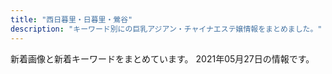 ```yaml
---
title: "西日暮里・日暮里・鶯谷"
description: "キーワード別にの巨乳アジアン・チャイナエステ嬢情報をまとめました。"
---
```


新着画像と新着キーワードをまとめています。
2021年05月27日の情報です。

<DmmAffiliateIns />
<KeywordTable
  shops={
    [
    {
        "station": "JR\u9daf\u8c37\u99c5\u5317\u53e3",
        "img_links": [
            "http://lillian.work/staff/nana-l1.jpg",
            "http://lillian.work/staff/miki-s1.jpg",
            "http://lillian.work/room/tl1.jpg",
            "http://lillian.work/room/esthe1.jpg",
            "http://lillian.work/images/header3.png",
            "http://lillian.work/room/esthe3.jpg",
            "http://lillian.work/room/tl2.jpg",
            "http://lillian.work/staff/miki-l1.jpg",
            "http://lillian.work/room/esthe2.jpg",
            "http://lillian.work/staff/nana-s1.jpg",
            "http://lillian.work/icon/google_plus.png",
            "http://lillian.work/button/staff.png",
            "http://lillian.work/room/room-l3.jpg",
            "http://lillian.work/images/main-sp.jpg",
            "http://lillian.work/icon/twitter.png",
            "http://lillian.work/room/room-l1.jpg",
            "http://lillian.work/icon/facebook.png",
            "http://lillian.work/room/room-l2.jpg",
            "http://lillian.work/images/clear.png",
            "http://lillian.work/images/footer-l.png",
            "http://lillian.work/room/room-l4.jpg",
            "http://lillian.work/images/footer-r.png",
            "http://lillian.work/images/flower.png",
            "http://lillian.work/icon/line.png",
            "http://lillian.work/room/tl3.jpg",
            "http://lillian.work/images/main1.jpg",
            "http://lillian.work/button/home.png"
        ],
        "url": "http://lillian.work/",
        "name": "Oasis\uff5e\u30aa\u30a2\u30b7\u30b9",
        "keywords": {}
    },
    {
        "station": "JR\u9daf\u8c37\u99c5\u5317\u53e3",
        "name": "\u5065\u7f8e\u5802",
        "url": "http://es-rlx.com/",
        "img_links": [
            "http://es-rlx.com/i/files/homeimg.jpg",
            "http://es-rlx.com/pic/top1.jpg",
            "http://es-rlx.com/img/ttl_tnew.png",
            "http://es-rlx.com/img/access/road01.jpg",
            "http://es-rlx.com/staff/sakura/01mb.jpg",
            "http://es-rlx.com/staff/minami/01.jpg",
            "http://es-rlx.com/img/ft_tel.png",
            "http://es-rlx.com/img/ttl_mobile.png",
            "http://es-rlx.com/img/access/road03.jpg",
            "http://es-rlx.com/img/youtube.jpg",
            "http://es-rlx.com/staff/minami/01mb.jpg",
            "http://es-rlx.com/img/access/road02.jpg",
            "http://es-rlx.com/staff/sakura/01.jpg",
            "http://es-rlx.com/img/access/roaddm.png",
            "http://es-rlx.com/img/ttl_rec.png",
            "http://es-rlx.com/img/ttl_staff.png",
            "http://es-rlx.com/staff/yuki/01.jpg",
            "http://es-rlx.com/pic/top2.jpg",
            "http://es-rlx.com/staff/yuki/01mb.jpg",
            "http://es-rlx.com/img/access/kanban.png",
            "http://es-rlx.com/pic/top3.jpg",
            "http://es-rlx.com/img/access/road04.jpg",
            "http://es-rlx.com/pic/head.png"
        ],
        "keywords": {
            "C": 15
        }
    },
    {
        "url": "http://onkyoukou.tyo.cm/",
        "img_links": [
            "http://onkyoukou.tyo.cm/images/top.png",
            "http://onkyoukou.tyo.cm/images/n1.jpg",
            "http://onkyoukou.tyo.cm/images/s_pick.jpg",
            "http://onkyoukou.tyo.cm/images/s_staff1.jpg",
            "http://onkyoukou.tyo.cm/photos/sites/88/2017/03/staff2.jpg",
            "http://onkyoukou.tyo.cm/images/s_staff.jpg",
            "http://onkyoukou.tyo.cm/images/face_bj3.jpg",
            "http://onkyoukou.tyo.cm/photos/sites/88/2020/03/2020030111163079.jpg",
            "http://onkyoukou.tyo.cm/images/acc1.jpg",
            "http://onkyoukou.tyo.cm/images/line.jpg",
            "http://onkyoukou.tyo.cm/photos/sites/88/2017/03/staff4.jpg",
            "http://onkyoukou.tyo.cm/images/mobile.jpg",
            "http://onkyoukou.tyo.cm/images/s_face.jpg",
            "http://onkyoukou.tyo.cm/images/face_bj.jpg",
            "http://onkyoukou.tyo.cm/photos/sites/88/2017/03/staff1.jpg",
            "http://onkyoukou.tyo.cm/images/n3.jpg",
            "http://onkyoukou.tyo.cm/images/nbj1.jpg",
            "http://onkyoukou.tyo.cm/images/s_link.jpg",
            "http://onkyoukou.tyo.cm/images/s_news.jpg",
            "http://onkyoukou.tyo.cm/images/acc2.jpg",
            "http://onkyoukou.tyo.cm/images/acc3.jpg",
            "http://onkyoukou.tyo.cm/images/s_mobile.jpg",
            "http://onkyoukou.tyo.cm/images/nbj3.jpg"
        ],
        "keywords": {
            "87": 3,
            "C": 13,
            "88": 6,
            "86": 3
        },
        "station": "JR\u897f\u65e5\u66ae\u91cc\u99c5",
        "name": "\u6e29\u99a8\u6e2f-\u304a\u3093\u304d\u3087\u3046\u3053\u3046-"
    },
    {
        "station": "\u65e5\u66ae\u91cc\u99c5\u6771\u53e3",
        "keywords": {},
        "name": "\u672a\u6765",
        "url": "http://www.relax-mirai.info/",
        "img_links": [
            "http://www.relax-mirai.info/images/m04.jpg",
            "http://www.relax-mirai.info/images/m03.jpg",
            "http://www.relax-mirai.info/images/info01.jpg",
            "http://www.relax-mirai.info/gals/aki1.jpg",
            "http://www.relax-mirai.info/gals/risa1.jpg",
            "http://www.relax-mirai.info/images/info02.jpg",
            "http://www.relax-mirai.info/images/momo1.jpg",
            "http://www.relax-mirai.info/i/images/sayuri1.jpg",
            "http://www.relax-mirai.info/gals/emi1.jpg",
            "http://www.relax-mirai.info/i/images/momo1.jpg",
            "http://www.relax-mirai.info/i/120/sayuri1.jpg",
            "http://www.relax-mirai.info/images/qr.jpg",
            "http://www.relax-mirai.info/gals/kaka1.jpg",
            "http://www.relax-mirai.info/images/risa1.jpg",
            "http://www.relax-mirai.info/images/sayuri1.jpg",
            "http://www.relax-mirai.info/images/m02.jpg"
        ]
    },
    {
        "img_links": [
            "http://www.hohoemi.es-relax.info/i/room/r02.jpg",
            "http://www.hohoemi.es-relax.info/i/room/r01.jpg",
            "http://www.hohoemi.es-relax.info/images/img03.jpg",
            "http://www.hohoemi.es-relax.info/images/r01.jpg",
            "http://www.hohoemi.es-relax.info/i/room/r03.jpg",
            "http://www.hohoemi.es-relax.info/images/162-1.jpg",
            "http://www.hohoemi.es-relax.info/images/img02.jpg",
            "http://www.hohoemi.es-relax.info/gals/yuri1.jpg",
            "http://www.hohoemi.es-relax.info/gals/monika1.jpg",
            "http://www.hohoemi.es-relax.info/images/r02.jpg",
            "http://www.hohoemi.es-relax.info/gals/nanami1.jpg",
            "http://www.hohoemi.es-relax.info/images/newsbar.jpg",
            "http://www.hohoemi.es-relax.info/images/r05.jpg",
            "http://www.hohoemi.es-relax.info/gals/mirai1.jpg",
            "http://www.hohoemi.es-relax.info/i/room/r04.jpg",
            "http://www.hohoemi.es-relax.info/gals/yuyu1.jpg",
            "http://www.hohoemi.es-relax.info/images/img04.jpg",
            "http://www.hohoemi.es-relax.info/gals/nana1.jpg",
            "http://www.hohoemi.es-relax.info/images/r03.jpg",
            "http://www.hohoemi.es-relax.info/images/r04.jpg",
            "http://www.hohoemi.es-relax.info/gals/karin1.jpg"
        ],
        "keywords": {},
        "station": "JR\u897f\u65e5\u66ae\u91cc\u99c5",
        "name": "\u307b\u307b\u3048\u307f",
        "url": "http://www.hohoemi.es-relax.info/"
    },
    {
        "img_links": [
            "https://www.sofia-est.com/img/material/page5_subt2.png",
            "https://www.sofia-est.com/img/material/movie_left_yaji.png",
            "https://www.sofia-est.com/img/material/page4_subt1.png",
            "https://www.sofia-est.com/img/material/photo5.jpg",
            "https://www.sofia-est.com/img/girl/thumb/s92_1.jpg",
            "https://www.sofia-est.com/img/material/mob_t2.jpg",
            "https://www.sofia-est.com/img/material/top_pickup.png",
            "https://www.sofia-est.com/img/material/top_camp.png",
            "https://www.sofia-est.com/img/material/mob_m1_rev1.jpg",
            "https://www.sofia-est.com/img/material/top_infomation.png",
            "https://www.sofia-est.com/img/material/gm6_rollout.png",
            "https://www.sofia-est.com/img/girl/thumb/s105_1.jpg",
            "https://www.sofia-est.com/img/girl/thumb/s56_2.jpg",
            "https://www.sofia-est.com/img/girl/main/s99_1.jpg",
            "https://www.sofia-est.com/img/material/mob_m4.jpg",
            "https://www.sofia-est.com/img/material/photo7.jpg",
            "https://www.sofia-est.com/img/girl/thumb/s100_2.jpg",
            "https://www.sofia-est.com/img/girl/thumb/s81_1.jpg",
            "https://www.sofia-est.com/img/girl/thumb/s55_1.jpg",
            "https://www.sofia-est.com/img/girl/thumb/s81_3.jpg",
            "https://www.sofia-est.com/img/girl/pickup/pickup20191220093702.jpg",
            "https://www.sofia-est.com/img/banner/koko_120x60.png",
            "https://www.sofia-est.com/img/material/page6_subt2.png",
            "https://www.sofia-est.com/img/material/coursepoint_rev2.png",
            "https://www.sofia-est.com/img/material/noimg_thumb.jpg",
            "https://www.sofia-est.com/img/material/top_movie.png",
            "https://www.sofia-est.com/img/material/photo3.jpg",
            "https://www.sofia-est.com/img/material/movie_right_yaji.png",
            "https://www.sofia-est.com/img/girl/thumb/s56_1.jpg",
            "https://www.sofia-est.com/img/girl/list/s106_list.jpg",
            "https://www.sofia-est.com/img/girl/list/s81_list.jpg",
            "https://www.sofia-est.com/img/material/noimg_m.jpg",
            "https://www.sofia-est.com/img/material/gm2_rollout.png",
            "https://www.sofia-est.com/img/material/course_tanta2.png",
            "https://www.sofia-est.com/img/material/mob_m2_rev1.jpg",
            "https://www.sofia-est.com/img/girl/thumb/s100_1.jpg",
            "https://www.sofia-est.com/img/girl/thumb/s92_2.jpg",
            "https://www.sofia-est.com/img/material/page8_subt2.png",
            "https://www.sofia-est.com/img/material/mob_t5.jpg",
            "https://www.sofia-est.com/img/girl/main/s108_1.jpg",
            "https://www.sofia-est.com/img/girl/thumb/s97_2.jpg",
            "https://www.sofia-est.com/img/girl/list/s108_list.jpg",
            "https://www.sofia-est.com/img/material/photo1.jpg",
            "https://www.sofia-est.com/img/material/top_news.png",
            "https://www.sofia-est.com/img/girl/thumb/s113_2.jpg",
            "https://www.sofia-est.com/img/top/topslide20150918.jpg",
            "https://www.sofia-est.com/img/girl/thumb/s89_2.jpg",
            "https://www.sofia-est.com/img/girl/thumb/s99_2.jpg",
            "https://www.sofia-est.com/img/material/top_kodawari.png",
            "https://www.sofia-est.com/img/what/coupon202009.png",
            "https://www.sofia-est.com/img/girl/thumb/s94_1.jpg",
            "https://www.sofia-est.com/img/girl/thumb/s108_2.jpg",
            "https://www.sofia-est.com/img/material/page3_1_subt1.png",
            "https://www.sofia-est.com/img/material/mobileqr.png",
            "https://www.sofia-est.com/img/girl/list/s84_list.jpg",
            "https://www.sofia-est.com/img/material/mob_m3_rev1.jpg",
            "https://www.sofia-est.com/img/girl/main/s81_1.jpg",
            "https://www.sofia-est.com/img/material/page3_subt1.png",
            "https://www.sofia-est.com/img/material/doublecourse_rev1.png",
            "https://www.sofia-est.com/img/girl/thumb/s108_3.jpg",
            "https://www.sofia-est.com/img/material/page6_subt1.png",
            "https://www.sofia-est.com/img/girl/pickup/pickup20200111122329.jpg",
            "https://www.sofia-est.com/img/material/photo6.jpg",
            "https://www.sofia-est.com/img/material/mob_youtube.png",
            "https://www.sofia-est.com/img/material/iph.png",
            "https://www.sofia-est.com/img/girl/list/s92_list.jpg",
            "https://www.sofia-est.com/img/top/topslide20141210.jpg",
            "https://www.sofia-est.com/img/material/gm5_rollout.png",
            "https://www.sofia-est.com/img/girl/main/s89_1.jpg",
            "https://www.sofia-est.com/img/material/gm3_rollout.png",
            "https://www.sofia-est.com/img/girl/pickup/pickup20191220093623.jpg",
            "https://www.sofia-est.com/img/girl/thumb/s99_1.jpg",
            "https://www.sofia-est.com/img/material/photo4.jpg",
            "https://www.sofia-est.com/img/material/mob_m5.jpg",
            "https://www.sofia-est.com/img/girl/mobilepickup/mobilepickup20200302124127.jpg",
            "https://www.sofia-est.com/img/girl/list/s89_list.jpg",
            "https://www.sofia-est.com/img/material/gm1_rollout.png",
            "https://www.sofia-est.com/img/material/movie20141210.jpg",
            "https://www.sofia-est.com/img/material/noimg_b.jpg",
            "https://www.sofia-est.com/img/girl/thumb/s108_1.jpg",
            "https://www.sofia-est.com/img/girl/thumb/s84_1.jpg",
            "https://www.sofia-est.com/img/girl/list/s105_list.jpg",
            "https://www.sofia-est.com/img/material/hosi5.png",
            "https://www.sofia-est.com/img/girl/list/s113_list.jpg",
            "https://www.sofia-est.com/img/material/courseoption_rev1.png",
            "https://www.sofia-est.com/img/material/top_newface.png",
            "https://www.sofia-est.com/img/material/gm4_rollout.png",
            "https://www.sofia-est.com/img/material/yakusoku.png",
            "https://www.sofia-est.com/img/material/top_twitter.png",
            "https://www.sofia-est.com/img/girl/thumb/s106_1.jpg",
            "https://www.sofia-est.com/img/girl/list/s97_list.jpg",
            "https://www.sofia-est.com/img/girl/main/s100_1.jpg",
            "https://www.sofia-est.com/img/girl/thumb/s81_5.jpg",
            "https://www.sofia-est.com/img/girl/list/s111_list.jpg",
            "https://www.sofia-est.com/img/material/mob_t1.jpg",
            "https://www.sofia-est.com/img/girl/main/s56_1.jpg",
            "https://www.sofia-est.com/img/material/top_kodawariimg1.jpg",
            "https://www.sofia-est.com/img/material/page5_subt1.png",
            "https://www.sofia-est.com/img/girl/list/s56_list.jpg",
            "https://www.sofia-est.com/img/girl/list/s100_list.jpg",
            "https://www.sofia-est.com/img/girl/thumb/s81_4.jpg",
            "https://www.sofia-est.com/img/girl/main/s94_1.jpg",
            "https://www.sofia-est.com/img/material/mob_t4.jpg",
            "https://www.sofia-est.com/img/material/course_tanta1.png",
            "https://www.sofia-est.com/img/girl/pickup/pickup20190509222453.jpg",
            "https://www.sofia-est.com/img/material/page8_subt1.png",
            "https://www.sofia-est.com/img/material/pagetop_rollout.png",
            "https://www.sofia-est.com/img/girl/list/s57_list.jpg",
            "https://www.sofia-est.com/img/material/page2_subt1.png",
            "https://www.sofia-est.com/img/girl/thumb/s113_1.jpg",
            "https://www.sofia-est.com/img/material/movieicon.png",
            "https://www.sofia-est.com/img/girl/list/s99_list.jpg",
            "https://www.sofia-est.com/img/top/topslide20141211.jpg",
            "https://www.sofia-est.com/img/material/photo8.jpg",
            "https://www.sofia-est.com/img/material/page7_subt1.png",
            "https://www.sofia-est.com/img/girl/list/s94_list.jpg",
            "https://www.sofia-est.com/img/girl/main/s113_1.jpg",
            "https://www.sofia-est.com/img/material/page4_subt2.png",
            "https://www.sofia-est.com/img/girl/thumb/s89_1.jpg",
            "https://www.sofia-est.com/img/girl/thumb/s81_2.jpg",
            "https://www.sofia-est.com/img/material/page3_1_subt2.png",
            "https://www.sofia-est.com/img/material/mob_t3.jpg",
            "https://www.sofia-est.com/img/girl/thumb/s94_2.jpg",
            "https://www.sofia-est.com/img/material/page6_subt3.png",
            "https://www.sofia-est.com/img/material/top_about.png",
            "https://www.sofia-est.com/img/girl/list/s55_list.jpg",
            "https://www.sofia-est.com/img/girl/main/s92_1.jpg",
            "https://www.sofia-est.com/img/girl/thumb/s57_1.jpg",
            "https://www.sofia-est.com/img/material/phototxt.jpg",
            "https://www.sofia-est.com/img/girl/main/s97_1.jpg",
            "https://www.sofia-est.com/img/girl/thumb/s97_1.jpg",
            "https://www.sofia-est.com/img/material/photo2.jpg",
            "https://www.sofia-est.com/img/material/sd_rt_btn.png",
            "https://www.sofia-est.com/img/material/photobig.jpg"
        ],
        "station": "JR\u65e5\u66ae\u91cc\u99c5\u5357\u53e3",
        "keywords": {
            "\u30c0\u30a4\u30ca\u30de\u30a4\u30c8": 1,
            "\u30bb\u30af\u30b7\u30fc": 34,
            "G": 2
        },
        "url": "https://www.sofia-est.com/",
        "name": "\u30bd\u30d5\u30a3\u30a2"
    },
    {
        "url": "http://flowerscent.este.work/",
        "img_links": [
            "http://flowerscent.este.work/2/uploadimg/1621772192.jpeg",
            "http://flowerscent.este.work/head_2_4691_1553674270815382.png",
            "http://flowerscent.este.work/head_3_4691_1556258938113847.png",
            "http://flowerscent.este.work/head_1_4691_1553674270167089.png",
            "http://flowerscent.este.work/2/uploadimg/1621772225.jpg",
            "http://flowerscent.este.work/2/uploadimg/1599833697.jpg",
            "http://flowerscent.este.work/2/uploadimg/1600260826.jpg"
        ],
        "name": "\u3075\u308f\u3075\u308f",
        "station": "JR\u897f\u65e5\u66ae\u91cc\u99c5",
        "keywords": {
            "84": 12,
            "83": 36,
            "87": 24,
            "E": 24,
            "C": 48,
            "D": 12,
            "86": 12
        }
    },
    {
        "img_links": [
            "http://www.night.ne.jp/_format/P/img/index_enter_1.jpg",
            "http://www.night.ne.jp/tokyo/hayasi/img/index_view.jpg",
            "http://www.night.ne.jp/nightnet/img/12a.jpg",
            "http://www.night.ne.jp/nightnet/img/2.jpg",
            "http://www.night.ne.jp/nightnet/img/3.jpg",
            "http://www.night.ne.jp/nightnet/img/8.jpg",
            "http://www.night.ne.jp/tokyo/hayasi/img/qr_code.jpg",
            "http://www.night.ne.jp/nightnet/img/5.jpg",
            "http://www.night.ne.jp/tokyo/hayasi/img/view_4.jpg",
            "http://www.night.ne.jp/_format/W/img/whats_view.jpg",
            "http://www.night.ne.jp/nightnet/img/17.jpg",
            "http://www.night.ne.jp/tokyo/hayasi/img_staff/g_7377.jpg",
            "http://www.night.ne.jp/_format/P/img/over_msg_01.jpg",
            "http://www.night.ne.jp/tokyo/hayasi/img/index_top.jpg",
            "http://www.night.ne.jp/tokyo/hayasi/img/index.jpg",
            "http://www.night.ne.jp/tokyo/hayasi/img/view_6.jpg",
            "http://www.night.ne.jp/tokyo/hayasi/img/view_5.jpg",
            "http://www.night.ne.jp/_format/P/img/whats_news.jpg",
            "http://www.night.ne.jp/tokyo/hayasi/img_staff/g_7376.jpg",
            "http://www.night.ne.jp/_format/P/img/over_msg_02.jpg",
            "http://www.night.ne.jp/nightnet/img/10.jpg",
            "http://www.night.ne.jp/nightnet/img/13.jpg",
            "http://www.night.ne.jp/nightnet/img/16.jpg",
            "http://www.night.ne.jp/nightnet/img/15.jpg",
            "http://www.night.ne.jp/tokyo/hayasi/img/view_1.jpg",
            "http://www.night.ne.jp/tokyo/hayasi/img/view_2.jpg",
            "http://www.night.ne.jp/nightnet/img/1.jpg",
            "http://www.night.ne.jp/nightnet/img/11.jpg",
            "http://www.night.ne.jp/tokyo/hayasi/img/view_3.jpg",
            "http://www.night.ne.jp/nightnet/img/9.jpg",
            "http://www.night.ne.jp/nightnet/img/4.jpg",
            "http://www.night.ne.jp/nightnet/img/6.jpg",
            "http://www.night.ne.jp/nightnet/img/7.jpg",
            "http://www.night.ne.jp/nightnet/img/14.jpg"
        ],
        "name": "\u6797\u30de\u30c3\u30b5\u30fc\u30b8",
        "station": "JR\u65e5\u66ae\u91cc\u99c5",
        "url": "http://www.night.ne.jp/tokyo/hayasi/",
        "keywords": {}
    },
    {
        "keywords": {
            "86": 8,
            "D": 7,
            "E": 1
        },
        "img_links": [
            "http://esthe-aroma.red/images/precau.png",
            "http://esthe-aroma.red/images/rec.png",
            "http://esthe-aroma.red/images/cg01.jpg",
            "http://esthe-aroma.red/images/top.png",
            "http://esthe-aroma.red/images/evetop.png",
            "http://esthe-aroma.red/link/menlog.jpg",
            "http://esthe-aroma.red/images/r3.jpg",
            "http://esthe-aroma.red/images/cg03.jpg",
            "http://esthe-aroma.red/images/cg02.jpg",
            "http://esthe-aroma.red/images/cg10.jpg",
            "http://esthe-aroma.red/images/r4.jpg",
            "http://esthe-aroma.red/images/news.png",
            "http://esthe-aroma.red/images/cg08.jpg",
            "http://esthe-aroma.red/images/cg07.jpg",
            "http://esthe-aroma.red/images/imm.jpg",
            "http://esthe-aroma.red/images/r2.jpg",
            "http://esthe-aroma.red/images/staff_s.png",
            "http://esthe-aroma.red/images/cg04.jpg",
            "http://esthe-aroma.red/images/cg06.jpg",
            "http://esthe-aroma.red/images/r1.jpg",
            "http://esthe-aroma.red/images/kan.jpg",
            "http://esthe-aroma.red/images/sruru.jpg"
        ],
        "url": "http://esthe-aroma.red/",
        "name": "\u548c\u5408 \u308f\u3054\u3046",
        "station": "JR\u65e5\u66ae\u91cc\u99c5\u6771\u53e3"
    },
    {
        "keywords": {
            "87": 2,
            "85": 1,
            "E": 1,
            "84": 2,
            "D": 11,
            "86": 8,
            "C": 1
        },
        "name": "\u706f\u308a\u5c4b",
        "url": "http://chou.ies.bz/",
        "station": "JR\u897f\u65e5\u66ae\u91cc\u99c5",
        "img_links": [
            "http://chou.ies.bz/photos/sites/85/2021/05/2021051201142065.jpg",
            "http://chou.ies.bz/photos/sites/85/2019/07/2019070106320474.jpg",
            "http://chou.ies.bz/photos/sites/85/2020/10/2020100610383828.jpg",
            "http://chou.ies.bz/images/s_news.png",
            "http://chou.ies.bz/photos/sites/85/2020/10/2020100610370157.jpg",
            "http://chou.ies.bz/images/n3.png",
            "http://chou.ies.bz/photos/sites/85/2020/12/2020120204150858.jpg",
            "http://chou.ies.bz/images/top.png",
            "http://chou.ies.bz/images/s3.png",
            "http://chou.ies.bz/images/n1.jpg",
            "http://chou.ies.bz/photos/sites/85/2019/07/2019070106333414.jpg",
            "http://chou.ies.bz/photos/sites/85/2021/04/2021042710033582.jpg",
            "http://chou.ies.bz/images/s_link.png",
            "http://chou.ies.bz/images/s_staff.jpg",
            "http://chou.ies.bz/images/s1.png",
            "http://chou.ies.bz/images/mobile.png",
            "http://chou.ies.bz/images/s_pick.png",
            "http://chou.ies.bz/photos/sites/85/2019/12/2019120602315853.jpg",
            "http://chou.ies.bz/photos/sites/85/2019/07/2019070106340260.jpg",
            "http://chou.ies.bz/photos/sites/85/2019/06/2019062803491517.jpg",
            "http://chou.ies.bz/photos/sites/85/2020/12/2020120204265615.jpg",
            "http://chou.ies.bz/photos/sites/85/2019/07/2019070106330942.jpg",
            "http://chou.ies.bz/photos/sites/85/2020/12/2020121802483415.jpg",
            "http://chou.ies.bz/photos/sites/85/2019/07/2019070509385227.jpg"
        ]
    },
    {
        "keywords": {
            "C": 15,
            "87": 8,
            "86": 4,
            "85": 12,
            "E": 4,
            "D": 24,
            "83": 4
        },
        "station": "\u753a\u5c4b\u99c51\u756a\u51fa\u53e3",
        "url": "https://mominoki.tyo.ac/",
        "name": "\u3082\u307f\u306e\u6728",
        "img_links": [
            "https://mominoki.tyo.ac/images/room2.jpg",
            "https://mominoki.tyo.ac/images/themes/pink/s_ranking.png",
            "https://mominoki.tyo.ac/photos/sites/41/2020/09/2020092804344859.jpg",
            "https://mominoki.tyo.ac/photos/sites/41/2021/03/202103150746598.jpg",
            "https://mominoki.tyo.ac/images/themes/pink/s_link.png",
            "https://mominoki.tyo.ac/images/themes/pink/r3.jpg",
            "https://mominoki.tyo.ac/images/room4.jpg",
            "https://mominoki.tyo.ac/images/themes/pink/s_pickup.png",
            "https://mominoki.tyo.ac/images/room3.jpg",
            "https://mominoki.tyo.ac/photos/sites/41/2020/09/2020092801595154.jpg",
            "https://mominoki.tyo.ac/photos/sites/41/2021/03/202103150747058.jpg",
            "https://mominoki.tyo.ac/images/themes/pink/mobile.jpg",
            "https://mominoki.tyo.ac/photos/sites/41/2020/11/2020111401222038.jpg",
            "https://mominoki.tyo.ac/images/themes/pink/line.png",
            "https://mominoki.tyo.ac/photos/sites/41/2020/09/2020092810535583.jpg",
            "https://mominoki.tyo.ac/photos/sites/41/2020/09/2020092804344656.jpg",
            "https://mominoki.tyo.ac/photos/sites/41/2020/09/2020092804344750.jpg",
            "https://mominoki.tyo.ac/images/room1.jpg",
            "https://mominoki.tyo.ac/images/themes/pink/s_news.png",
            "https://mominoki.tyo.ac/images/themes/pink/s_newface.png",
            "https://mominoki.tyo.ac/images/themes/pink/s_staff.png",
            "https://mominoki.tyo.ac/images/themes/pink/no1.png",
            "https://mominoki.tyo.ac/images/themes/pink/no2.png"
        ]
    },
    {
        "url": "http://minopom.xyz/",
        "name": "\u30ed\u30fc\u30ba",
        "keywords": {
            "\u4e73": 3
        },
        "station": "JR\u7530\u7aef\u99c5",
        "img_links": [
            "http://www.minopom.xyz/uploads/allimg/210410/1-21041014413S64.jpg",
            "http://www.minopom.xyz/picture/totop_04.png",
            "http://minopom.xyz/uploads/210419/1-21041914162C16.jpg",
            "http://www.minopom.xyz/picture/img.site-builder.jpg",
            "http://www.minopom.xyz/uploads/allimg/210410/1-210410144PY50.jpg",
            "http://www.minopom.xyz/uploads/allimg/210410/1-210410144U4934.jpg",
            "http://www.minopom.xyz/uploads/allimg/210410/1-210410145204C9.jpg",
            "http://minopom.xyz/uploads/210406/1-2104061433121E.jpg",
            "http://www.minopom.xyz/picture/head.jpg",
            "http://minopom.xyz/uploads/allimg/210410/1-21041014500NX.jpg",
            "http://minopom.xyz/picture/room2.jpg",
            "http://minopom.xyz/uploads/allimg/210410/1-210410145124148.jpg",
            "http://minopom.xyz/uploads/allimg/210410/1-210410145204C9.jpg",
            "http://www.minopom.xyz/uploads/allimg/210410/1-21041014500NX.jpg",
            "http://minopom.xyz/uploads/allimg/210410/1-21041014413S64.jpg",
            "http://www.minopom.xyz/uploads/allimg/210410/1-21041014450GC.jpg",
            "http://www.minopom.xyz/uploads/allimg/210410/1-2104101450455A.jpg",
            "http://minopom.xyz/uploads/allimg/210410/1-210410144323118.jpg",
            "http://minopom.xyz/uploads/allimg/210406/1-21040614313L45.jpg",
            "http://minopom.xyz/picture/head.jpg",
            "http://minopom.xyz/uploads/allimg/210410/1-21041014450GC.jpg",
            "http://www.minopom.xyz/uploads/allimg/210410/1-210410145124148.jpg",
            "http://minopom.xyz/uploads/210406/1-210406143244C2.jpg",
            "http://minopom.xyz/uploads/210406/1-210406143111G0.jpg",
            "http://minopom.xyz/uploads/210430/1-2104301Q63S18.jpg",
            "http://minopom.xyz/picture/totop_04.png",
            "http://minopom.xyz/uploads/allimg/210410/1-2104101450455A.jpg",
            "http://minopom.xyz/picture/room1.jpg",
            "http://minopom.xyz/uploads/allimg/210410/1-210410144PY50.jpg",
            "http://minopom.xyz/uploads/allimg/210410/1-210410144U4934.jpg",
            "http://minopom.xyz/picture/room3.jpg",
            "http://minopom.xyz/picture/img.site-builder.jpg"
        ]
    },
    {
        "station": "JR\u65e5\u66ae\u91cc\u99c5\u6771\u53e3",
        "url": "http://www.en-nippori.net/",
        "name": "\u7e01",
        "img_links": [
            "http://www.en-nippori.net/image/mainparts/images/navi01_06.jpg",
            "http://www.en-nippori.net/image/mainparts/images/navi01_07.jpg",
            "http://www.en-nippori.net/image/mainparts/images/navi01_04.jpg",
            "http://www.en-nippori.net/image/mainparts/images/navi01_05.jpg",
            "http://www.en-nippori.net/image/therapist/03.jpg",
            "http://www.en-nippori.net/image/therapist/04.jpg",
            "http://www.en-nippori.net/image/mainparts/images/navi01_02.jpg",
            "http://www.en-nippori.net/image/therapist/02.jpg",
            "http://www.en-nippori.net/image/mainparts/main.jpg",
            "http://www.en-nippori.net/image/index/top.jpg",
            "http://www.en-nippori.net/image/therapist/06.jpg",
            "http://www.en-nippori.net/image/therapist/01.jpg",
            "http://www.en-nippori.net/image/mainparts/images/navi01_03.jpg"
        ],
        "keywords": {
            "C": 6
        }
    },
    {
        "url": "http://momo.tyo.cm/",
        "keywords": {
            "D": 20,
            "85": 5,
            "86": 15
        },
        "name": "\u6843",
        "img_links": [
            "http://momo.tyo.cm/images/tit05.png",
            "http://momo.tyo.cm/images/nav_link02.png",
            "http://momo.tyo.cm/images/tit_com02.png",
            "http://momo.tyo.cm/images/tit_com04.png",
            "http://momo.tyo.cm/images/nav_link03.png",
            "http://momo.tyo.cm/images/bg_pick.png",
            "http://momo.tyo.cm/images/nav_link01.png",
            "http://momo.tyo.cm/images/tit_link01.png",
            "http://momo.tyo.cm/images/nav_link04.png",
            "http://momo.tyo.cm/photos/sites/53/2021/02/2021021607405578.jpg",
            "http://momo.tyo.cm/photos/sites/53/2021/02/2021021607405882.jpg",
            "http://momo.tyo.cm/images/tit02.png",
            "http://momo.tyo.cm/photos/sites/53/2021/02/2021021607405658.jpg",
            "http://momo.tyo.cm/images/tit04.png",
            "http://momo.tyo.cm/images/top_slider02.jpg",
            "http://momo.tyo.cm/images/top_slider01.jpg",
            "http://momo.tyo.cm/photos/sites/53/2021/02/2021021607405730.jpg",
            "http://momo.tyo.cm/images/nav_link05.png",
            "http://momo.tyo.cm/images/border02.png",
            "http://momo.tyo.cm/images/tit_com.png",
            "http://momo.tyo.cm/images/tit03.png",
            "http://momo.tyo.cm/images/tit_staff.png",
            "http://momo.tyo.cm/images/pagetop.png",
            "http://momo.tyo.cm/images/border01.png",
            "http://momo.tyo.cm/images/news.png",
            "http://momo.tyo.cm/images/tit_com05.png",
            "http://momo.tyo.cm/images/nav_link06.png",
            "http://momo.tyo.cm/images/tit_com03.png",
            "http://momo.tyo.cm/images/tit01.png",
            "http://momo.tyo.cm/images/tit_com01.png"
        ],
        "station": "JR\u65e5\u66ae\u91cc\u99c5\u5357\u53e3"
    },
    {
        "url": "http://es-minami.com/",
        "name": "\u307f\u306a\u307f",
        "keywords": {},
        "station": "JR\u65e5\u66ae\u91cc\u99c5\u6771\u53e3",
        "img_links": [
            "http://es-minami.com/img/mika1.jpg",
            "http://es-minami.com/images/pick_staff6.jpg",
            "http://es-minami.com/gals/sayuri2.jpg",
            "http://www.es-minami.com/images/sayuri1.jpg",
            "http://es-minami.com/images/sayuri1.jpg",
            "http://es-minami.com/images/sayuri2.jpg",
            "http://www.es-minami.com/img/sayuri2.jpg",
            "http://es-minami.com/img/sayuri2.jpg",
            "http://www.es-minami.com/images/sayuri2.jpg",
            "http://es-minami.com/images/rika1.jpg",
            "http://www.es-minami.com/images/mobole.png",
            "http://es-minami.com/gals/nana1.jpg",
            "http://www.es-minami.com/gals/sakura1.jpg",
            "http://es-minami.com/images/mika2.jpg",
            "http://www.es-minami.com/img/riri1.jpg",
            "http://www.es-minami.com/images/rika1.jpg",
            "http://www.es-minami.com/images/riri1.jpg",
            "http://es-minami.com/img/mika2.jpg",
            "http://es-minami.com/images/yuki1.jpg",
            "http://www.es-minami.com/gals/mika1.jpg",
            "http://www.es-minami.com/images/staff-bar.png",
            "http://www.es-minami.com/img/mika1.jpg",
            "http://es-minami.com/gals/sakura1.jpg",
            "http://www.es-minami.com/gals/mika2.jpg",
            "http://es-minami.com/img/riri1.jpg",
            "http://es-minami.com/img/sayuri1.jpg",
            "http://es-minami.com/gals/mika2.jpg",
            "http://es-minami.com/images/staff-bar.png",
            "http://www.es-minami.com/gals/nana1.jpg",
            "http://www.es-minami.com/img/sayuri1.jpg",
            "http://www.es-minami.com/images/nana1.jpg",
            "http://es-minami.com/images/news.png",
            "http://www.es-minami.com/images/mika2.jpg",
            "http://www.es-minami.com/gals/riri1.jpg",
            "http://es-minami.com/img/yuki1.jpg",
            "http://www.es-minami.com/images/mika1.jpg",
            "http://es-minami.com/images/mobole.png",
            "http://www.es-minami.com/gals/yuki1.jpg",
            "http://es-minami.com/images/nana1.jpg",
            "http://www.es-minami.com/gals/sayuri1.jpg",
            "http://www.es-minami.com/images/pick_staff6.jpg",
            "http://www.es-minami.com/gals/sayuri2.jpg",
            "http://es-minami.com/gals/yuki1.jpg",
            "http://es-minami.com/images/mika1.jpg",
            "http://www.es-minami.com/images/yuki1.jpg",
            "http://www.es-minami.com/img/yuki1.jpg",
            "http://www.es-minami.com/img/mika2.jpg",
            "http://www.es-minami.com/gals/rika1.jpg",
            "http://es-minami.com/img/nana1.jpg",
            "http://es-minami.com/gals/rika1.jpg",
            "http://es-minami.com/gals/mika1.jpg",
            "http://es-minami.com/gals/riri1.jpg",
            "http://es-minami.com/gals/sayuri1.jpg",
            "http://www.es-minami.com/img/nana1.jpg",
            "http://es-minami.com/images/riri1.jpg",
            "http://www.es-minami.com/images/news.png"
        ]
    },
    {
        "station": "JR\u65e5\u66ae\u91cc\u99c5\u5357\u53e3",
        "img_links": [
            "http://www.mac-riraku106.xyz/uploads/200310/1-20031013091I08.jpg",
            "http://www.mac-riraku106.xyz/uploads/190926/1-1Z926131T2408.jpg",
            "http://www.mac-riraku106.xyz/uploads/190906/1-1ZZ612503C39.jpg",
            "http://www.mac-riraku106.xyz/uploads/190723/33-1.jpg",
            "http://www.mac-riraku106.xyz/uploads/191209/1-1912091229204E.jpg",
            "http://www.mac-riraku106.xyz/static/picture/2.jpg",
            "http://www.mac-riraku106.xyz/uploads/200818/1-200QQ55415J4.jpg",
            "http://www.mac-riraku106.xyz/uploads/200501/1-200501145011C2.jpg",
            "http://www.mac-riraku106.xyz/uploads/191128/1-19112Q3102OP.jpg",
            "http://www.mac-riraku106.xyz/uploads/190723/1-2.jpg",
            "http://www.mac-riraku106.xyz/uploads/200325/1-2003251H312V4.jpg",
            "http://www.mac-riraku106.xyz/uploads/200801/1-200P1110631926.jpg",
            "http://www.mac-riraku106.xyz/static/picture/michi01.png",
            "http://www.mac-riraku106.xyz/uploads/200818/1-200QQ554231G.jpg",
            "http://www.mac-riraku106.xyz/uploads/190723/21-1.jpg",
            "http://www.mac-riraku106.xyz/uploads/190723/30-1.jpg",
            "http://www.mac-riraku106.xyz/uploads/191106/1-191106092J62Y.jpg",
            "http://www.mac-riraku106.xyz/uploads/200501/1-200501145002a7.jpg",
            "http://www.mac-riraku106.xyz/uploads/200325/1-2003251H340B9.jpg",
            "http://www.mac-riraku106.xyz/uploads/191106/1-191106092T0531.jpg",
            "http://www.mac-riraku106.xyz/uploads/191209/1-191209122ZY50.jpg",
            "http://www.mac-riraku106.xyz/uploads/190723/10-1.jpg",
            "http://www.mac-riraku106.xyz/uploads/200801/1-200P1110412514.jpg",
            "http://www.mac-riraku106.xyz/static/picture/tel.png",
            "http://www.mac-riraku106.xyz/uploads/200317/1-20031G44220J0.jpg",
            "http://www.mac-riraku106.xyz/uploads/190826/1-1ZR6144611E0.jpg",
            "http://www.mac-riraku106.xyz/static/picture/top-img02.png",
            "http://www.mac-riraku106.xyz/uploads/200317/1-20031G4420c38.jpg",
            "http://www.mac-riraku106.xyz/static/picture/top-img09.png",
            "http://www.mac-riraku106.xyz/uploads/190723/23-3.jpg",
            "http://www.mac-riraku106.xyz/uploads/191128/1-19112Q31009521.jpg",
            "http://www.mac-riraku106.xyz/uploads/200317/1-20031G44235R7.jpg",
            "http://www.mac-riraku106.xyz/uploads/191209/1-191209123459153.jpg",
            "http://www.mac-riraku106.xyz/uploads/200501/1-200501125159161.jpg",
            "http://www.mac-riraku106.xyz/uploads/190723/23-2.jpg",
            "http://www.mac-riraku106.xyz/uploads/191128/1-19112Q3111UF.jpg",
            "http://www.mac-riraku106.xyz/uploads/200608/1-20060Q0251EY.jpg",
            "http://www.mac-riraku106.xyz/uploads/200818/1-200QQ5535E92.jpg",
            "http://www.mac-riraku106.xyz/uploads/200310/1-200310130Z0421.jpg",
            "http://www.mac-riraku106.xyz/uploads/190723/34-1.jpg",
            "http://www.mac-riraku106.xyz/static/picture/call.png",
            "http://www.mac-riraku106.xyz/uploads/190723/1-1.jpg",
            "http://www.mac-riraku106.xyz/uploads/191106/1-191106092S0357.jpg",
            "http://www.mac-riraku106.xyz/uploads/190826/1-1ZR614462Qa.jpg",
            "http://www.mac-riraku106.xyz/static/picture/top-img01.png",
            "http://www.mac-riraku106.xyz/uploads/200608/1-20060Q02506204.jpg",
            "http://www.mac-riraku106.xyz/uploads/190926/1-1Z926131R6102.jpg",
            "http://www.mac-riraku106.xyz/static/picture/1.jpg",
            "http://www.mac-riraku106.xyz/uploads/200501/1-200501144951148.jpg",
            "http://www.mac-riraku106.xyz/uploads/190723/25-1.jpg",
            "http://www.mac-riraku106.xyz/static/picture/michi02.png",
            "http://www.mac-riraku106.xyz/uploads/191008/1-19100Q5453V63.jpg",
            "http://www.mac-riraku106.xyz/uploads/200501/1-200501125300127.jpg",
            "http://www.mac-riraku106.xyz/uploads/190723/10-2.jpg",
            "http://www.mac-riraku106.xyz/uploads/191008/1-19100Q5451M20.jpg",
            "http://www.mac-riraku106.xyz/uploads/200801/1-200P1110A4M2.jpg",
            "http://www.mac-riraku106.xyz/static/picture/top-img03.png",
            "http://www.mac-riraku106.xyz/uploads/191219/1-191219124141563.jpg",
            "http://www.mac-riraku106.xyz/uploads/200501/1-200501125251121.jpg",
            "http://www.mac-riraku106.xyz/uploads/200310/1-200310130925920.jpg",
            "http://www.mac-riraku106.xyz/uploads/190906/1-1ZZ6125225A4.jpg",
            "http://www.mac-riraku106.xyz/uploads/190723/23-1.jpg",
            "http://www.mac-riraku106.xyz/uploads/191219/1-19121912423J29.jpg",
            "http://www.mac-riraku106.xyz/uploads/200501/1-200501125150516.jpg"
        ],
        "url": "http://www.mac-riraku106.xyz/",
        "name": "\u306f\u305f\u3061",
        "keywords": {
            "F": 3,
            "D": 47,
            "94": 3,
            "C": 19,
            "E": 6,
            "85": 15,
            "86": 19
        }
    }
]
}
/>
<DmmAffiliateScript />
